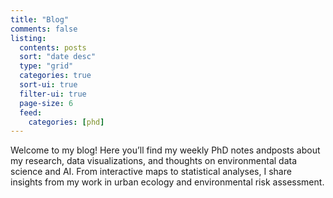 ```yaml
---
title: "Blog"
comments: false
listing:
  contents: posts
  sort: "date desc"
  type: "grid"
  categories: true
  sort-ui: true
  filter-ui: true
  page-size: 6
  feed:
    categories: [phd]
---
```


Welcome to my blog! Here you'll find my weekly PhD notes andposts about my research, data visualizations, and thoughts on environmental data science and AI. From interactive maps to statistical analyses, I share insights from my work in urban ecology and environmental risk assessment.

